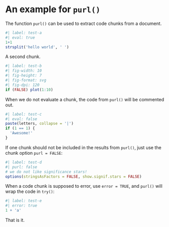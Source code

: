 # An example for `purl()`

The function `purl()` can be used to extract code chunks from a document.

```r
#| label: test-a
#| eval: true
1+1
strsplit('hello world', ' ')
```

A second chunk.

```r
#| label: test-b
#| fig-width: 10
#| fig-height: 7
#| fig-format: svg
#| fig-dpi: 120
if (FALSE) plot(1:10)
```

When we do not evaluate a chunk, the code from `purl()` will be commented out.

```r
#| label: test-c
#| eval: false
paste(letters, collapse = '|')
if (1 == 1) {
  'Awesome!'
}
```

If one chunk should not be included in the results from `purl()`, just use the chunk option `purl = FALSE`:

```r
#| label: test-d
#| purl: false
# we do not like significance stars!
options(stringsAsFactors = FALSE, show.signif.stars = FALSE)
```

When a code chunk is supposed to error, use `error = TRUE`, and `purl()` will wrap the code in `try()`:

```r
#| label: test-e
#| error: true
1 + 'a'
```

That is it.
